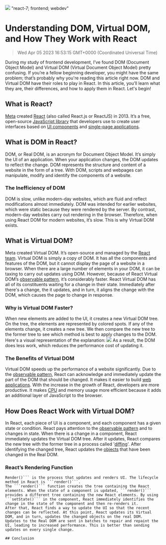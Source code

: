 ![](https://uploads-ssl.webflow.com/6143afec68f555387049efb3/63dd67c112dd872fbc82c8aa_domandvirtualdom_0b22c133a9031c1cbc2e4e135dbcead3_2000.jpeg)
"react-7; frontend; webdev"
# Understanding DOM, Virtual DOM, and How They Work with React
> Wed Apr 05 2023 16:53:15 GMT+0000 (Coordinated Universal Time)

During my study of frontend development, I’ve found DOM (Document Object Model) and Virtual DOM (Virtual Document Object Model) pretty confusing. If you’re a fellow beginning developer, you might have the same problem; that’s probably why you're reading this article right now.
DOM and Virtual DOM have their roles to play in React. In this article, you’ll learn what they are, their differences, and how to apply them in React. Let's begin!

## What is React?
<a href="https://about.meta.com/" target="_blank" rel="noopener noreferrer">Meta</a> created <a href="https://reactjs.org/" target="_blank" rel="noopener noreferrer">React</a> (also called React.js or ReactJS) in 2013. It’s a free, open-source <a href="https://en.m.wikipedia.org/wiki/JavaScript_library" target="_blank" rel="noopener noreferrer">JavaScript library</a> that developers use to create user interfaces based on <a href="https://www.usability.gov/how-to-and-tools/methods/user-interface-elements.html#:~:text=Interface%20elements%20include%20but%20are,pagination%2C%20slider%2C%20tags%2C%20icons" target="_blank" rel="noopener noreferrer">UI components</a> and <a href="https://developer.mozilla.org/en-US/docs/Glossary/SPA#:~:text=An%20SPA%20(Single%2Dpage%20application,content%20is%20to%20be%20shown." target="_blank" rel="noopener noreferrer">single-page applications</a>.

## What is DOM in React?
DOM, or Real DOM, is an acronym for Document Object Model. It’s simply the UI of an application. When your application changes, the DOM updates to reflect the change. DOM represents the structure and content of a website in the form of a tree. With DOM, scripts and webpages can manipulate, modify and identify the components of a website.

### The Inefficiency of DOM
DOM is slow, unlike modern-day websites, which are fluid and reflect modifications almost immediately. DOM was intended for earlier websites, which were static because they were rendered by the server. By contrast, modern-day websites carry out rendering in the browser. Therefore, when using React DOM for modern websites, it’s slow. This is why Virtual DOM exists.

## What is Virtual DOM?
Meta created Virtual DOM. It’s open-source and managed by the <a href="https://reactjs.org/community/team.html" target="_blank" rel="noopener noreferrer">React team</a>. Virtual DOM is simply a copy of DOM. It has all the components and features of the DOM, but it cannot display the page of a website in a browser.
When there are a large number of elements in your DOM, it can be taxing to carry out updates using DOM. However, because of React Virtual DOM’s <a href="https://en.m.wikipedia.org/wiki/Observer_pattern" target="_blank" rel="noopener noreferrer">observable pattern</a>, it’s considerably faster.
React Virtual DOM has all of its constituents waiting for a change in their state. Immediately after there's a change, the it updates, and in turn, it aligns the change with the DOM, which causes the page to change in response.

### Why is Virtual DOM Faster?
When new elements are added to the UI, it creates a new Virtual DOM tree. On the tree, the elements are represented by colored spots. If any of the elements change, it creates a new tree. We then compare the new tree to the former tree to see which method is best to apply changes to the DOM.
Here's a visual representation of the explanation:
![](https://uploads-ssl.webflow.com/6143afec68f555387049efb3/6398c016e16a9555c00208a2_image1_3751c9be774d54c560a10624c98edc4d_800.jp)
As a result, the DOM does less work, which reduces the performance cost of updating it.

### The Benefits of Virtual DOM
Virtual DOM speeds up the performance of a website significantly. Due to the <a href="https://en.m.wikipedia.org/wiki/Observer_pattern" target="_blank" rel="noopener noreferrer">observable pattern</a>, React can acknowledge and immediately update the part of the DOM that should be changed.
It makes it easier to build <a href="https://en.m.wikipedia.org/wiki/Web_application" target="_blank" rel="noopener noreferrer">web applications</a>. With the increase in the growth of React, developers are more productive.
It makes <a href="https://en.m.wikipedia.org/wiki/Central_processing_unit" target="_blank" rel="noopener noreferrer">CPU</a> and memory usage more efficient because it adds an additional layer of JavaScript to the browser.

## How Does React Work with Virtual DOM?
In React, each piece of UI is a component, and each component has a given state or condition. React pays attention to the <a href="https://en.m.wikipedia.org/wiki/Observer_pattern" target="_blank" rel="noopener noreferrer">observable pattern</a> and to changes in state. When there is a change in a component, React immediately updates the Virtual DOM tree. After it updates, React compares the new tree with the former tree in a process called '<a href="https://www.geeksforgeeks.org/what-is-diffing-algorithm/" target="_blank" rel="noopener noreferrer">diffing</a>'.
After identifying the changed tree, React updates the <a href="https://www.techtarget.com/searchapparchitecture/definition/object" target="_blank" rel="noopener noreferrer">objects</a> that have been changed in the Real DOM.

### React’s Rendering Function
```
Render()``` is the process that updates and renders UI. The lifecycle method in React is ```render()```.
The ```render()``` function creates the tree containing the React elements. When the state of a component is updated, ```render()``` provides a different tree containing the new React elements. By using ```setState()``` in the component, React immediately identifies the change in the state of the component and then re-renders it.
After that, React finds a way to update the UI so that the recent changes can be reflected. At this point, React updates its Virtual DOM, and in turn, updates the changed objects on the real DOM.
Updates to the Real DOM are sent in batches to repair and repaint the UI, leading to increased performance. This is better than sending updates on every single change.

## Conclusion
